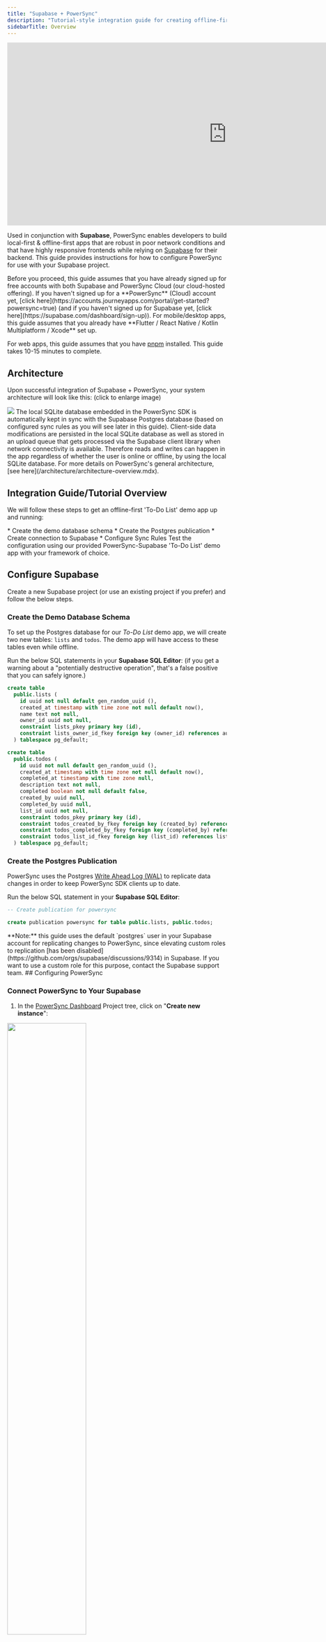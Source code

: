 ```yaml
---
title: "Supabase + PowerSync"
description: "Tutorial-style integration guide for creating offline-first apps with Supabase and PowerSync, using a demo to-do list app in Flutter, React Native, JS Web, Kotlin Multiplatform and Swift."
sidebarTitle: Overview
---
```


<Frame caption="Video walkthrough of the integration guide.">
  <iframe width="1005" height="420" src="https://www.youtube.com/embed/80mnzGkeNgw?si=uVbQusPi3C2yy0Cu" title="YouTube video player" frameborder="0" allow="accelerometer; autoplay; clipboard-write; encrypted-media; gyroscope; picture-in-picture; web-share" referrerpolicy="strict-origin-when-cross-origin" allowfullscreen></iframe>
</Frame>

Used in conjunction with **Supabase**, PowerSync enables developers to build local-first & offline-first apps that are robust in poor network conditions and that have highly responsive frontends while relying on [Supabase](https://supabase.com/) for their backend. This guide provides instructions for how to configure PowerSync for use with your Supabase project.

<Info>
  Before you proceed, this guide assumes that you have already signed up for free accounts with both Supabase and PowerSync Cloud (our cloud-hosted offering). If you haven't signed up for a **PowerSync** (Cloud) account yet, [click here](https://accounts.journeyapps.com/portal/get-started?powersync=true) (and if you haven't signed up for Supabase yet, [click here](https://supabase.com/dashboard/sign-up)).
</Info>

<Info>
For mobile/desktop apps, this guide assumes that you already have **Flutter / React Native / Kotlin Multiplatform / Xcode** set up.

For web apps, this guide assumes that you have [pnpm](https://pnpm.io/installation#using-npm) installed.
</Info>
<Check>
  This guide takes 10-15 minutes to complete.
</Check>

## Architecture

Upon successful integration of Supabase + PowerSync, your system architecture will look like this: (click to enlarge image)
<Frame>
  <img src="/images/integration-1.png"/>
</Frame>
The local SQLite database embedded in the PowerSync SDK is automatically kept in sync with the Supabase Postgres database (based on configured sync rules as you will see later in this guide). Client-side data modifications are persisted in the local SQLite database as well as stored in an upload queue that gets processed via the Supabase client library when network connectivity is available. Therefore reads and writes can happen in the app regardless of whether the user is online or offline, by using the local SQLite database.

<Info>
  For more details on PowerSync's general architecture, [see here](/architecture/architecture-overview.mdx).
</Info>

## Integration Guide/Tutorial Overview

We will follow these steps to get an offline-first 'To-Do List' demo app up and running:

<Steps>
  <Step title="Configure Supabase:">
    * Create the demo database schema
    * Create the Postgres publication
  </Step>
  <Step title="Configure PowerSync:">
    * Create connection to Supabase
    * Configure Sync Rules
  </Step>
  <Step title="Test the configuration">
    Test the configuration using our provided PowerSync-Supabase 'To-Do List' demo app with your framework of choice.
  </Step>
</Steps>

## Configure Supabase

Create a new Supabase project (or use an existing project if you prefer) and follow the below steps.

### Create the Demo Database Schema

To set up the Postgres database for our _To-Do List_ demo app, we will create two new tables: `lists` and `todos`. The demo app will have access to these tables even while offline.

Run the below SQL statements in your **Supabase SQL Editor**: (if you get a warning about a "potentially destructive operation", that's a false positive that you can safely ignore.)

```sql
create table
  public.lists (
    id uuid not null default gen_random_uuid (),
    created_at timestamp with time zone not null default now(),
    name text not null,
    owner_id uuid not null,
    constraint lists_pkey primary key (id),
    constraint lists_owner_id_fkey foreign key (owner_id) references auth.users (id) on delete cascade
  ) tablespace pg_default;

create table
  public.todos (
    id uuid not null default gen_random_uuid (),
    created_at timestamp with time zone not null default now(),
    completed_at timestamp with time zone null,
    description text not null,
    completed boolean not null default false,
    created_by uuid null,
    completed_by uuid null,
    list_id uuid not null,
    constraint todos_pkey primary key (id),
    constraint todos_created_by_fkey foreign key (created_by) references auth.users (id) on delete set null,
    constraint todos_completed_by_fkey foreign key (completed_by) references auth.users (id) on delete set null,
    constraint todos_list_id_fkey foreign key (list_id) references lists (id) on delete cascade
  ) tablespace pg_default;
```

### Create the Postgres Publication

PowerSync uses the Postgres [Write Ahead Log (WAL)](https://www.postgresql.org/docs/current/wal-intro.html) to replicate data changes in order to keep PowerSync SDK clients up to date.

Run the below SQL statement in your **Supabase SQL Editor**:

```sql
-- Create publication for powersync

create publication powersync for table public.lists, public.todos;
```

<Info>
  **Note:** this guide uses the default `postgres` user in your Supabase account for replicating changes to PowerSync, since elevating custom roles to replication [has been disabled](https://github.com/orgs/supabase/discussions/9314) in Supabase. If you want to use a custom role for this purpose, contact the Supabase support team.
</Info>
## Configuring PowerSync

### Connect PowerSync to Your Supabase

1. In the [PowerSync Dashboard](/usage/tools/powersync-dashboard) Project tree, click on "**Create new instance**":

<Frame>
  <img src="/images/integration-2.png" width="60%" />
</Frame>

2. Give your instance a name, such as "Supabase Testing".
3. Under the "**General**" tab, you can change the default cloud region from US to EU or JP if desired (more cloud regions are available, [contact us](/resources/contact-us) if you need a different region).
4. Under the **"DB Connections"** tab, click on the **+** icon.
5. Now we get the connection details from Supabase:
   * In your Supabase dashboard, navigate to **"Project Settings"** \-> **"Database" -> "Connection string**" and select the "URI" tab.
   * Uncheck the "**Display connection pooler**" checkbox. PowerSync needs to connect to the database directly and cannot use the pooler.

<Frame>
  <img src="/images/integration-3.png"/>
</Frame>
It is important to uncheck this checkbox
   * Copy the connection string. The hostname should be `db.<PROJECT-ID>.supabase.co`, and not, for example, `aws-0-us-west-1.pooler.supabase.com`.
   * Paste this URI in PowerSync instance URI field.
   * Enter the password for the `postgres` user in your Supabase database: (Supabase also [refers to this password](https://supabase.com/docs/guides/database/managing-passwords) as the _database password_ or _project password_).
   * PowerSync has the Supabase CA certificate pre-configured — `verify-full` SSL mode can be used directly, without any custom certificates.
6. Click **"Test Connection"** and fix any errors.
7. Under the **"Client Auth"** tab, enable **"Use Supabase Auth".**
<Frame caption="PowerSync fetches the Supabase JWT key directly from the database.">
  <img src="/images/integration-4.png"/>
</Frame>
8. Click **"Save".**

PowerSync deploys and configures an isolated cloud environment for you, which will take a few minutes to complete.

### Configure Sync Rules

[Sync Rules](/usage/sync-rules) allow developers to control which data gets synced to which user devices using a SQL-like syntax in a YAML file. For the demo app, we're going to specify that each user can only see their own to-do lists and list items.

1\. To update your sync rules, open the `sync-rules.yaml` file.

<Frame>
  <img src="/images/integration-5.png" />
</Frame>

1. Replace the `sync-rules.yaml` file's contents with the below:

```yaml
bucket_definitions:
  user_lists:
    # Separate bucket per todo list
    parameters: select id as list_id from lists where owner_id = request.user_id()
    data:
      - select * from lists where id = bucket.list_id
      - select * from todos where list_id = bucket.list_id
```

1. In the top right, click **"Validate sync rules"** and ensure there are no errors. This validates your sync rules against your Postgres database.
2. In the top right, click **"Deploy sync rules"** and select your Instance
<Frame>
  <img src="/images/integration-6.png" width="60%"/>
</Frame>
3. Confirm in the dialog and wait a couple of minutes for the deployment to complete.

For additional information on PowerSync's sync rules, refer to the [Sync Rules](/usage/sync-rules) documentation.

If you're wondering how Sync Rules relate to Supabase Postgres [RLS](https://supabase.com/docs/guides/auth/row-level-security), see [this subsection](/integration-guides/supabase-+-powersync/rls-and-sync-rules).

## Test Everything (Using Our Demo App)

In this step you'll test your setup using a 'To-Do List' demo app provided by PowerSync.

#### Clone the demo app

Clone the demo app based on your framework:

<CodeGroup>

```bash Flutter
git clone https://github.com/powersync-ja/powersync.dart.git
cd powersync.dart/demos/supabase-todolist/
```

```bash React Native
git clone https://github.com/powersync-ja/powersync-js.git
cd powersync-js/demos/react-native-supabase-todolist
```

```bash JS/Web
git clone https://github.com/powersync-ja/powersync-js.git
cd powersync-js/demos/react-supabase-todolist
```

```bash Kotlin
git clone https://github.com/powersync-ja/powersync-kotlin.git

# Open `demos/supabase-todolist` in Android Studio
```

```bash Swift
git clone git@github.com:powersync-ja/powersync-kotlin-swift-demo.git

# Open the project in XCode and follow the README instructions.
```

</CodeGroup>


#### Configure the demo app to use your PowerSync instance

Locate the relevant config file for your framework:

<CodeGroup>

```bash Flutter
cp lib/app_config_template.dart lib/app_config.dart

# Edit `lib/app_config.dart` and insert the necessary credentials as detailed below.
```

```bash React Native
# Edit the `.env` file and insert the necessary credentials as detailed below.
```

```bash JS/Web
cp .env.local.template .env.local

# Edit `.env.local` and insert the necessary credentials as detailed below.
```

```bash Kotlin
# Make a `local.properties` file in the root and fill in the relevant variables (see points below for further details):

# local.properties
sdk.dir=/path/to/android/sdk

# Enter your PowerSync instance URL
POWERSYNC_URL=https://foo.powersync.journeyapps.com
# Enter your Supabase project's URL and public anon key (Project settings > API)
SUPABASE_URL=https://foo.supabase.co
SUPABASE_ANON_KEY=foo
```

```bash Swift
# Edit the `_Secrets` file and insert the necessary credentials as detailed below.
```

</CodeGroup>


1. In the relevant config file, replace the values for `supabaseUrl` and `supabaseAnonKey` (you can find these under **"Project Settings"** \-> **"API"** in your Supabase dashboard — under the "URL" section, and `anon` `key` under "Project API keys")
2. For the value of `powersyncUrl`, click the copy icon on your instance to copy its URL:

<Frame>
  <img src="/images/integration-7.png" width="60%"/>
</Frame>
#### Run the app

<CodeGroup>

```bash Flutter
# Ensure you have [melos](https://melos.invertase.dev/~melos-latest/getting-started) installed.

melos bootstrap
flutter run
```

```bash React Native
# In the repo root directory:
pnpm install
pnpm build:packages

# In `demos/react-native-supabase-todolist`:
# Run on iOS
pnpm ios
# Run on Android
pnpm android
```

```bash JS/Web
# In the repo root directory:
pnpm install
pnpm build:packages

# In `demos/react-supabase-todolist`:
pnpm dev
```

```bash Kotlin
# Run the app on Android or iOS in Android Studio using the Run widget.
```

```bash Swift
# Run the app using XCode.
```

</CodeGroup>


<Info>
  For ease of use of the demo app, you can disable email confirmation in your Supabase Auth settings. In your Supabase project, go to "Authentication" -> "Providers" -> "Email" and then disable "Confirm email". If you keep email confirmation enabled, the Supabase user confirmation email will reference the default Supabase Site URL of`http://localhost:3000` — you can ignore this.
</Info>

<img src="/images/integration-8.png" width="30%"/>

Once signed in to the demo app, you should see a blank list of to-do lists, so go ahead and create a new list. Try placing your device into airplane mode to test out the offline capabilities. Once the device is back online, you should see the data automatically appear in your Supabase dashboard (e.g. in the Table Editor).

For more information, explore the [PowerSync docs](/) or join us on [our community Discord](https://discord.gg/powersync) where our team is always available to answer questions.

## Bonus: Optional Extras

If you plan on sharing this demo app with other people, you may want to set up demo data triggers so that new user signups don't see an empty screen.

It's useful to have some data when a user signs up to the demo app. The below trigger automatically creates some sample data when a user registers (you can run it in the Supabase SQL Editor). See [Supabase: Managing User Data](https://supabase.com/docs/guides/auth/managing-user-data#using-trigger) for more details.

```sql
create function public.handle_new_user_sample_data()
returns trigger as $$
declare
  new_list_id uuid;
begin
  insert into public.lists (name, owner_id)
    values ('Shopping list', new.id)
    returning id into new_list_id;

  insert into public.todos(description, list_id, created_by)
    values ('Bread', new_list_id, new.id);

  insert into public.todos(description, list_id, created_by)
    values ('Apples', new_list_id, new.id);

  return new;
end;
$$ language plpgsql security definer;

create trigger new_user_sample_data after insert on auth.users for each row execute procedure public.handle_new_user_sample_data();
```

